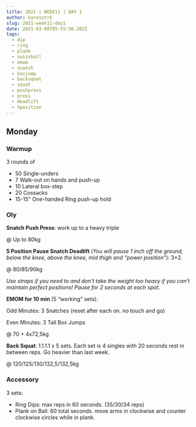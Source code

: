 ```yaml
---
title: 2021 | WEEK11 | DAY 1
author: karesztrk
slug: 2021-week11-day1
date: 2021-03-08T05:55:56.202Z
tags:
  - dip
  - ring
  - plank
  - swissball
  - emom
  - snatch
  - boxjump
  - backsquat
  - squat
  - pushpress
  - press
  - deadlift
  - 5position
---
```


## Monday

### Warmup

3 rounds of

- 50 Single-unders
- 7 Walk-out on hands and push-up
- 10 Lateral box-step
- 20 Cossacks
- 15-15" One-handed Ring push-up hold

### Oly

**Snatch Push Press**: work up to a heavy triple

@ Up to 80kg

**5 Position Pause Snatch Deadlift** (_You will pause 1 inch off the ground, below the knee, above the knee, mid thigh and “power position”_): 3×2.

@ 80/85/90kg

_Use straps if you need to and don’t take the weight too heavy if you can’t maintain perfect positions! Pause for 2 seconds at each spot._

**EMOM for 10 min** (5 “working” sets):

Odd Minutes: 3 Snatches (reset after each on. no touch and go)

Even Minutes: 3 Tall Box Jumps

@ 70 + 4x72,5kg

**Back Squat**: 1.1.1.1 x 5 sets. Each set is 4 singles with 20 seconds rest in between reps. Go heavier than last week.

@ 120/125/130/132,5/132,5kg

### Accessory

3 sets:

- Ring Dips: max reps in 60 seconds. (35/30/34 reps)
- Plank on Ball: 60 total seconds. move arms in clockwise and counter clockwise circles while in plank.
